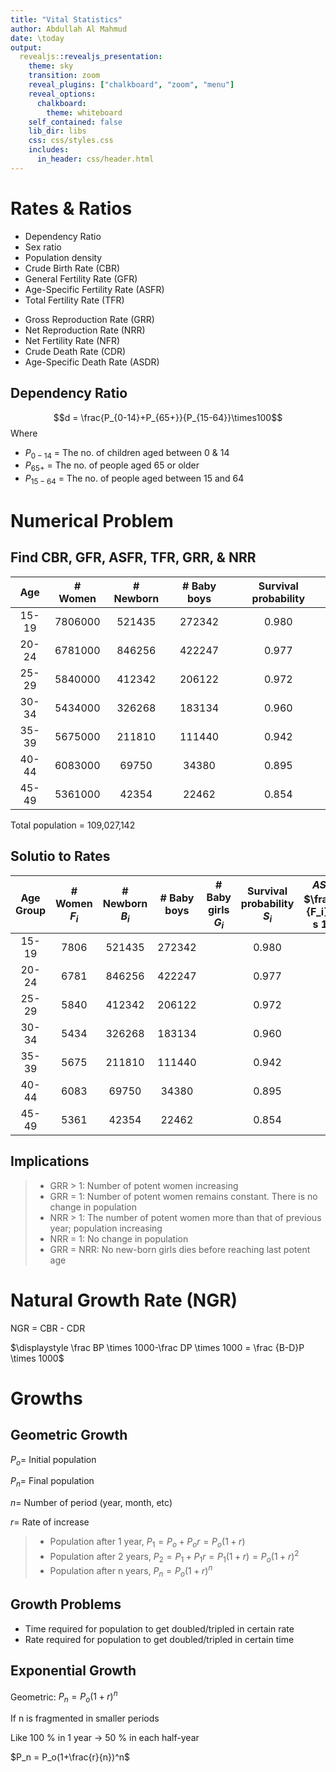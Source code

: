 ```yaml
---
title: "Vital Statistics"
author: Abdullah Al Mahmud
date: \today
output: 
  revealjs::revealjs_presentation:
    theme: sky
    transition: zoom
    reveal_plugins: ["chalkboard", "zoom", "menu"]
    reveal_options:
      chalkboard:
        theme: whiteboard
    self_contained: false
    lib_dir: libs
    css: css/styles.css
    includes:
      in_header: css/header.html
---
```


# Rates & Ratios

<div class="container">
<div class="col">
- Dependency Ratio 
- Sex ratio
- Population density
- Crude Birth Rate (CBR)
- General Fertility Rate (GFR)
- Age-Specific Fertility Rate (ASFR)
- Total Fertility Rate (TFR)
</div>
<div class="col">
- Gross Reproduction Rate (GRR)
- Net Reproduction Rate (NRR)
- Net Fertility Rate (NFR)
- Crude Death Rate (CDR)
- Age-Specific Death Rate (ASDR)
</div>
</div>

## Dependency Ratio 

$$d = \frac{P_{0-14}+P_{65+}}{P_{15-64}}\times100$$
Where

- $P_{0-14}$ = The no. of children aged between 0 & 14
- $P_{65+}$ = The no. of people aged 65 or older
- $P_{15-64}$ = The no. of people aged between 15 and 64

# Numerical Problem

## Find CBR, GFR, ASFR, TFR, GRR, & NRR

|  Age  | # Women | # Newborn | # Baby boys | Survival probability |
|:-----:|:-------:|:---------:|:-----------:|:--------------------:|
| 15-19 |   7806000   |   521435  |    272342   |         0.980        |
| 20-24 |   6781000   |   846256  |    422247   |         0.977        |
| 25-29 |   5840000   |   412342  |    206122   |         0.972        |
| 30-34 |   5434000   |   326268  |    183134   |         0.960        |
| 35-39 |   5675000   |   211810  |    111440   |         0.942        |
| 40-44 |   6083000   |   69750   |    34380    |         0.895        |
| 45-49 |   5361000   |   42354   |    22462    |         0.854        |

Total population = 109,027,142

## Solutio to Rates

<small>

| Age Group | # Women $F_i$ | # Newborn $B_i$ | # Baby boys | # Baby girls $G_i$ | Survival probability $S_i$ | $ASFR_i =$ $\frac{B_i}{F_i}\times 100$ | $\frac{G_i}{F_i}$ | $\frac{G_i}{F_i}\times S_i$ |
|:---------:|:-------------:|:---------------:|:-----------:|--------------------|:--------------------------:|----------------------------------------|-------------------|-----------------------------|
|   15-19   |      7806     |      521435     |    272342   |                    |            0.980           |                                        |                   |                             |
|   20-24   |      6781     |      846256     |    422247   |                    |            0.977           |                                        |                   |                             |
|   25-29   |      5840     |      412342     |    206122   |                    |            0.972           |                                        |                   |                             |
|   30-34   |      5434     |      326268     |    183134   |                    |            0.960           |                                        |                   |                             |
|   35-39   |      5675     |      211810     |    111440   |                    |            0.942           |                                        |                   |                             |
|   40-44   |      6083     |      69750      |    34380    |                    |            0.895           |                                        |                   |                             |
|   45-49   |      5361     |      42354      |    22462    |                    |            0.854           |                                        |                   |                             |
</small>

## Implications

> - GRR > 1: Number of potent women increasing
> - GRR = 1: Number of potent women remains constant. There is no change in population
> - NRR > 1: The number of potent women more than that of previous year; population increasing
> - NRR = 1: No change in population
> - GRR = NRR: No new-born girls dies before reaching last potent age

# Natural Growth Rate (NGR)

NGR = CBR - CDR

$\displaystyle \frac BP \times 1000-\frac DP \times 1000 = \frac {B-D}P \times 1000$

# Growths

## Geometric Growth

$P_o =$ Initial population

$P_n =$ Final population

$n =$ Number of period (year, month, etc)

$r =$ Rate of increase

> - Population after 1 year, $P_1 = P_o + P_or = P_o(1+r)$
> - Population after 2 years, $P_2 = P_1 + P_1r = P_1(1+r) = P_o(1+r)^2$
> - Population after n years, $P_n = P_o(1+r)^n$

## Growth Problems

- Time required for population to get doubled/tripled in certain rate
- Rate required for population to get doubled/tripled in certain time

## Exponential Growth 

Geometric: $P_n = P_o(1+r)^n$

If n is fragmented in smaller periods

Like 100 % in 1 year $\rightarrow$ 50 % in each half-year

$P_n = P_o(1+\frac{r}{n})^n$